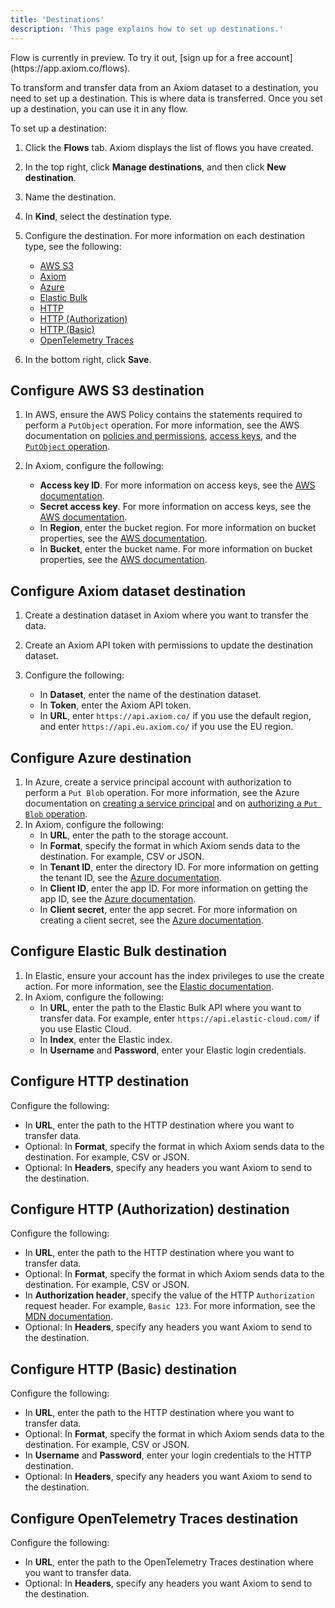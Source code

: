 ```yaml
---
title: 'Destinations'
description: 'This page explains how to set up destinations.'
---
```


<Note>
    Flow is currently in preview. To try it out, [sign up for a free account](https://app.axiom.co/flows).
</Note>

To transform and transfer data from an Axiom dataset to a destination, you need to set up a destination. This is where data is transferred. Once you set up a destination, you can use it in any flow.

To set up a destination:
1. Click the **Flows** tab. Axiom displays the list of flows you have created.
2. In the top right, click **Manage destinations**, and then click **New destination**.
3. Name the destination.
4. In **Kind**, select the destination type.
5. Configure the destination. For more information on each destination type, see the following:

    - [AWS S3](#configure-aws-s3-destination)
    - [Axiom](#configure-axiom-dataset-destination)
    - [Azure](#configure-azure-destination)
    - [Elastic Bulk](#configure-elastic-bulk-destination)
    - [HTTP](#configure-http-destination)
    - [HTTP (Authorization)](#configure-http-authorization-destination)
    - [HTTP (Basic)](#configure-http-basic-destination)
    - [OpenTelemetry Traces](#configure-opentelemetry-traces-destination)

6. In the bottom right, click **Save**.

## Configure AWS S3 destination

1. In AWS, ensure the AWS Policy contains the statements required to perform a `PutObject` operation. For more information, see the AWS documentation on [policies and permissions](https://docs.aws.amazon.com/IAM/latest/UserGuide/access_policies.html), [access keys](https://docs.aws.amazon.com/IAM/latest/UserGuide/id_credentials_access-keys.html), and the [`PutObject` operation](https://docs.aws.amazon.com/AmazonS3/latest/API/API_PutObject.html).
2. In Axiom, configure the following:

    - **Access key ID**. For more information on access keys, see the [AWS documentation](https://docs.aws.amazon.com/IAM/latest/UserGuide/id_credentials_access-keys.html).
    - **Secret access key**. For more information on access keys, see the [AWS documentation](https://docs.aws.amazon.com/IAM/latest/UserGuide/id_credentials_access-keys.html).
    - In **Region**, enter the bucket region. For more information on bucket properties, see the [AWS documentation](https://docs.aws.amazon.com/AmazonS3/latest/userguide/view-bucket-properties.html).
    - In **Bucket**, enter the bucket name. For more information on bucket properties, see the [AWS documentation](https://docs.aws.amazon.com/AmazonS3/latest/userguide/view-bucket-properties.html).

## Configure Axiom dataset destination

1. Create a destination dataset in Axiom where you want to transfer the data.
2. Create an Axiom API token with permissions to update the destination dataset.
3. Configure the following:

    - In **Dataset**, enter the name of the destination dataset.
    - In **Token**, enter the Axiom API token.
    - In **URL**, enter `https://api.axiom.co/` if you use the default region, and enter `https://api.eu.axiom.co/` if you use the EU region.

## Configure Azure destination

1. In Azure, create a service principal account with authorization to perform a `Put Blob` operation. For more information, see the Azure documentation on [creating a service principal](https://learn.microsoft.com/en-us/entra/identity-platform/howto-create-service-principal-portal) and on [authorizing a `Put Blob` operation](https://learn.microsoft.com/en-us/rest/api/storageservices/put-blob?tabs=microsoft-entra-id#authorization).
2. In Axiom, configure the following:
    - In **URL**, enter the path to the storage account.
    - In **Format**, specify the format in which Axiom sends data to the destination. For example, CSV or JSON.
    - In **Tenant ID**, enter the directory ID. For more information on getting the tenant ID, see the [Azure documentation](https://learn.microsoft.com/en-us/entra/identity-platform/howto-create-service-principal-portal#sign-in-to-the-application).
    - In **Client ID**, enter the app ID. For more information on getting the app ID, see the [Azure documentation](https://learn.microsoft.com/en-us/entra/identity-platform/howto-create-service-principal-portal#sign-in-to-the-application).
    - In **Client secret**, enter the app secret. For more information on creating a client secret, see the [Azure documentation](https://learn.microsoft.com/en-us/entra/identity-platform/howto-create-service-principal-portal#option-3-create-a-new-client-secret).

## Configure Elastic Bulk destination

1. In Elastic, ensure your account has the index privileges to use the create action. For more information, see the [Elastic documentation](https://www.elastic.co/guide/en/elasticsearch/reference/current/docs-bulk.html#docs-bulk-api-prereqs).
2. In Axiom, configure the following:
    - In **URL**, enter the path to the Elastic Bulk API where you want to transfer data. For example, enter `https://api.elastic-cloud.com/` if you use Elastic Cloud.
    - In **Index**, enter the Elastic index.
    - In **Username** and **Password**, enter your Elastic login credentials.

## Configure HTTP destination

Configure the following:

- In **URL**, enter the path to the HTTP destination where you want to transfer data.
- Optional: In **Format**, specify the format in which Axiom sends data to the destination. For example, CSV or JSON.
- Optional: In **Headers**, specify any headers you want Axiom to send to the destination.

## Configure HTTP (Authorization) destination

Configure the following:

- In **URL**, enter the path to the HTTP destination where you want to transfer data.
- Optional: In **Format**, specify the format in which Axiom sends data to the destination. For example, CSV or JSON.
- In **Authorization header**, specify the value of the HTTP `Authorization` request header. For example, `Basic 123`. For more information, see the [MDN documentation](https://developer.mozilla.org/en-US/docs/Web/HTTP/Headers/Authorization).
- Optional: In **Headers**, specify any headers you want Axiom to send to the destination.

## Configure HTTP (Basic) destination

Configure the following:

- In **URL**, enter the path to the HTTP destination where you want to transfer data.
- Optional: In **Format**, specify the format in which Axiom sends data to the destination. For example, CSV or JSON.
- In **Username** and **Password**, enter your login credentials to the HTTP destination.
- Optional: In **Headers**, specify any headers you want Axiom to send to the destination.

## Configure OpenTelemetry Traces destination

Configure the following:

- In **URL**, enter the path to the OpenTelemetry Traces destination where you want to transfer data.
- Optional: In **Headers**, specify any headers you want Axiom to send to the destination.